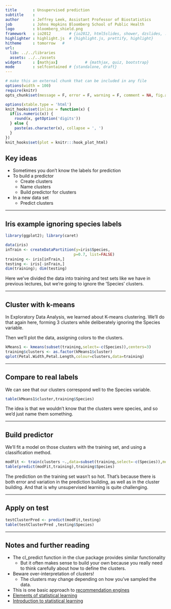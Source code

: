 ```yaml
---
title       : Unsupervised prediction
subtitle    : 
author      : Jeffrey Leek, Assistant Professor of Biostatistics 
job         : Johns Hopkins Bloomberg School of Public Health
logo        : bloomberg_shield.png
framework   : io2012        # {io2012, html5slides, shower, dzslides, ...}
highlighter : highlight.js  # {highlight.js, prettify, highlight}
hitheme     : tomorrow   # 
url:
  lib: ../../libraries
  assets: ../../assets
widgets     : [mathjax]            # {mathjax, quiz, bootstrap}
mode        : selfcontained # {standalone, draft}
---
```



```r
# make this an external chunk that can be included in any file
options(width = 100)
require(knitr)
opts_chunk$set(message = F, error = F, warning = F, comment = NA, fig.align = 'center', dpi = 100, tidy = F, cache.path = '.cache/', fig.path = 'fig_026_unsupervised_prediction/')

options(xtable.type = 'html')
knit_hooks$set(inline = function(x) {
  if(is.numeric(x)) {
    round(x, getOption('digits'))
  } else {
    paste(as.character(x), collapse = ', ')
  }
})
knit_hooks$set(plot = knitr:::hook_plot_html)
```

## Key ideas

* Sometimes you don't know the labels for prediction
* To build a predictor
  * Create clusters
  * Name clusters
  * Build predictor for clusters
* In a new data set
  * Predict clusters


---

## Iris example ignoring species labels

```r
library(ggplot2); library(caret)
```

```r
data(iris)
inTrain <- createDataPartition(y=iris$Species,
                              p=0.7, list=FALSE)
training <- iris[inTrain,]
testing <- iris[-inTrain,]
dim(training); dim(testing)
```

Here we've divided the data into training and test sets like we have in previous lectures, but we're going to ignore the 'Species' clusters.

---

## Cluster with k-means
In Exploratory Data Analysis, we learned about K-means clustering. We'll do that again here, forming 3 clusters while deliberately ignoring the Species variable.

Then we'll plot the data, assigning colors to the clusters.

```r
kMeans1 <- kmeans(subset(training,select=-c(Species)),centers=3)
training$clusters <- as.factor(kMeans1$cluster)
qplot(Petal.Width,Petal.Length,colour=clusters,data=training)
```


---

## Compare to real labels
We can see that our clusters correspond well to the Species variable.

```r
table(kMeans1$cluster,training$Species)
```

The idea is that we wouldn't know that the clusters were species, and so we'd just name them something.

---

## Build predictor

We'll fit a model on those clusters with the training set, and using a classification method.

```r
modFit <- train(clusters ~.,data=subset(training,select=-c(Species)),method="rpart")
table(predict(modFit,training),training$Species)
```

The prediction on the training set wasn't so hot. That's because there is both error and variation in the prediction building, as well as in the cluster building.
And that is why unsupervised learning is quite challenging.

---

## Apply on test

```r
testClusterPred <- predict(modFit,testing) 
table(testClusterPred ,testing$Species)
```

---

## Notes and further reading

* The cl_predict function in the clue package provides similar functionality
    * But it often makes sense to build your own because you really need to think carefully about how to define the clusters.
* Beware over-interpretation of clusters!
    * The clusters may change depending on how you've sampled the data. 
* This is one basic approach to [recommendation engines](http://en.wikipedia.org/wiki/Recommender_system)
* [Elements of statistical learning](http://www-stat.stanford.edu/~tibs/ElemStatLearn/)
* [Introduction to statistical learning](http://www-bcf.usc.edu/~gareth/ISL/)
